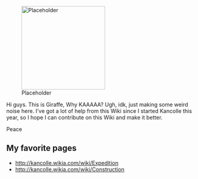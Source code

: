 [[File:Placeholder|thumb|220px]]

Hi guys. This is Giraffe, Why KAAAAA? Ugh, idk, just making some weird noise here. I've got a lot of help from this Wiki since I started Kancolle this year, so I hope I can contribute on this Wiki and make it better.

Peace  

==My favorite pages==

* http://kancolle.wikia.com/wiki/Expedition
*  http://kancolle.wikia.com/wiki/Construction